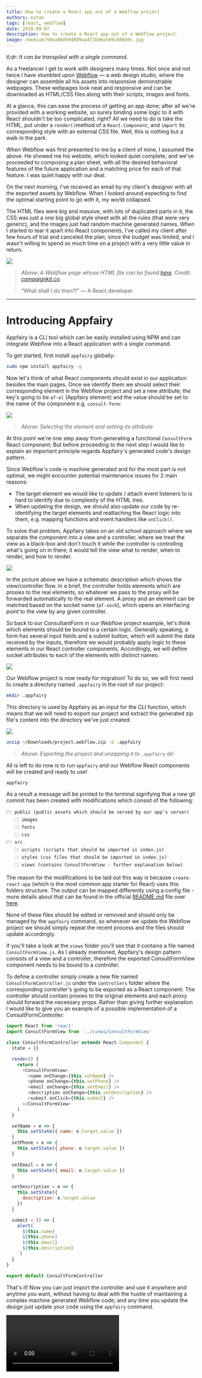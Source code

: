 ```yaml
---
title: How to create a React app out of a Webflow project
authors: eytan
tags: [react, webflow]
date: 2018-09-07
description: How to create a React app out of a Webflow project.
image: /medium/50ea860594889aa4f1b96a509c886b9c.jpg
---
```


_tl;dr: It can be transpiled with a single command._

As a freelancer I get to work with designers many times. Not once and not twice I have stumbled upon
[Webflow](https://webflow.com) — a web design studio, where the designer can assemble all his assets
into responsive demonstrable webpages. These webpages look neat and responsive and can be downloaded
as HTML/CSS files along with their scripts, images and fonts.

At a glance, this can ease the process of getting an app done; after all we're provided with a
working website, so surely binding some logic to it with React shouldn't be too complicated, right?
All we need to do is take the HTML, put under a `render()`method of a `React.Component`, and
`import` its corresponding style with an external CSS file. Well, this is nothing but a walk in the
park.

When Webflow was first presented to me by a client of mine, I assumed the above. He showed me his
website, which looked quiet complete, and we've proceeded to composing a plan sheet, with all the
desired behavioral features of the future application and a matching price for each of that feature.
I was quiet happy with our deal.

On the next morning, I've received an email by my client's designer with all the exported assets by
Webflow. When I looked around expecting to find the optimal starting point to go with it, my world
collapsed.

The HTML files were big and massive, with lots of duplicated parts in it, the CSS was just a one big
global style sheet with all the rules (that were very generic), and the images just had random
machine generated names. When I started to tear it apart into React components, I've called my
client after few hours of trial and canceled the plan; since the budget was limited, and I wasn't
willing to spend so much time on a project with a very little value in return.

![](/medium/50ea860594889aa4f1b96a509c886b9c.jpg)

> _Above: A Webflow page whose HTML file can be found
> [here](https://gist.github.com/DAB0mB/1979ac9cfa5fbe52e6375d80841200ae). Credit:
> [campaignkit.co](https://campaignkit.co)._
>
> “What shall I do then?!” — A React developer

---

# Introducing Appfairy

Appfairy is a CLI tool which can be easily installed using NPM and can integrate Webflow into a
React application with a single command.

To get started, first install `appfairy` globally:

```sh
sudo npm install appfairy -g
```

Now let's think of what React components should exist in our application besides the main pages.
Once we identify them we should select their corresponding element in the Webflow project and set a
new attribute; the key's going to be `af-el` (Appfairy element) and the value should be set to the
name of the component e.g. `consult-form`:

![](/medium/4133a89b94c1797a726c64732a6acb4a.jpg)

> _Above: Selecting the element and setting its attribute_

At this point we're one step away from generating a functional `ConsultForm` React component; But
before proceeding to the next step I would like to explain an important principle regards Appfairy's
generated code's design pattern.

Since Webflow's code is machine generated and for the most part is not optimal, we might encounter
potential maintenance issues for 2 main reasons:

- The target element we would like to update / attach event listeners to is hard to identify due to
  complexity of the HTML tree.
- When updating the design, we should also update our code by re-identifying the target elements and
  reattaching the React logic into them, e.g. mapping functions and event handlers like `onClick()`.

To solve that problem, Appfairy takes on an old school approach where we separate the component into
a view and a controller, where we treat the view as a black-box and don't touch it while the
controller is controlling what's going on in there; it would tell the view what to render, when to
render, and how to render.

![](/medium/31360e1c8ab84c672e68d7faa4af0846.jpg)

In the picture above we have a schematic description which shows the view/controller flow. In a
brief, the controller holds elements which are proxies to the real elements, so whatever we pass to
the proxy will be forwarded automatically to the real element. A proxy and an element can be matched
based on the socket name (`af-sock`), which opens an interfacing point to the view by any given
controller.

So back to our ConsultantForm in our Webflow project example, let's think which elements should be
bound to a certain logic. Generally speaking, a form has several input fields and a submit button,
which will submit the data received by the inputs, therefore we would probably apply logic to these
elements in our React controller components. Accordingly, we will define socket attributes to each
of the elements with distinct names:

![](/medium/9cf1c0081093630fe6dfeeab6055e0d3.jpg)

Our Webflow project is now ready for migration! To do so, we will first need to create a directory
named `.appfairy` in the root of our project:

```sh
mkdir .appfairy
```

This directory is used by Appfairy as an input for the CLI function, which means that we will need
to export our project and extract the generated zip file's content into the directory we've just
created:

![](/medium/da0137e3b38b30be41a5c32479e3c4cd.jpg)

```sh
unzip ~/Downloads/project.webflow.zip -d .appfairy
```

> _Above: Exporting the project and unzipping it to `.appfairy` dir_

All is left to do now is to run `appfairy` and our Webflow React components will be created and
ready to use!

```sh
appfairy
```

As a result a message will be printed to the terminal signifying that a new git commit has been
created with modifications which consist of the following:

```
🗁 public (public assets which should be served by our app's server)
   🗀 images
   🗀 fonts
   🗀 css
🗁 src
   🗀 scripts (scripts that should be imported in index.js)
   🗀 styles (css files that should be imported in index.js)
   🗀 views (contains ConsultFormView - further explanation below)
```

The reason for the modifications to be laid out this way is because `create-react-app` (which is the
most common app starter for React) uses this folders structure. The output can be mapped differently
using a config file - more details about that can be found in the official
[README.md](http://readme.md) file over [here](https://github.com/DAB0mB/Appfairy).

None of these files should be edited or removed and should only be managed by the `appfairy`
command, so whenever we update the Webflow project we should simply repeat the recent process and
the files should update accordingly.

If you'll take a look at the `views` folder you'll see that it contains a file named
`ConsultFormView.js`. As I already mentioned, Appfairy's design pattern consists of a view and a
controller, therefore the exported ConsultFormView component needs to be bound to a controller.

To define a controller simply create a new file named `ConsultFormController.js` under the
`controllers` folder where the corresponding controller's going to be exported as a React component.
The controller should contain proxies to the original elements and each proxy should forward the
necessary props. Rather than giving further explanation I would like to give you an example of a
possible implementation of a ConsultFormController:

```js
import React from 'react'
import ConsultFormView from '../views/ConsultFormView'

class ConsultFormController extends React.Component {
  state = {}

  render() {
    return (
      <ConsultFormView>
        <name onChange={this.setName} />
        <phone onChange={this.setPhone} />
        <email onChange={this.setEmail} />
        <description onChange={this.setDescription} />
        <submit onClick={this.submit} />
      </ConsultFormView>
    )
  }

  setName = e => {
    this.setState({ name: e.target.value })
  }
  setPhone = e => {
    this.setState({ phone: e.target.value })
  }

  setEmail = e => {
    this.setState({ email: e.target.value })
  }

  setDescription = e => {
    this.setState({
      description: e.target.value
    })
  }

  submit = () => {
    alert(`
      ${this.name}
      ${this.phone}
      ${this.email}
      ${this.description}
    `)
  }
}

export default ConsultFormController
```

That's it! Now you can just import the controller and use it anywhere and anytime you want, without
having to deal with the hustle of maintaining a complex machine generated Webflow code; and any time
you update the design just update your code using the `appfairy` command.

<Video src="/medium/55d6dee0027f11ee6061a0e3e140c028.webm" />

> _Above: An example usage of an Appfairy generated React component_

References:

- The full app's source code can be
  [found here](https://github.com/DAB0mB/Appfairy/tree/master/examples/prefetch)

- For an in-depth tutorial check out [this video](https://youtu.be/6hJe6pZld0o)

- API docs can be found in [the official GitHub repo](https://github.com/DAB0mB/Appfairy)

Have fun designing/coding 🙂
